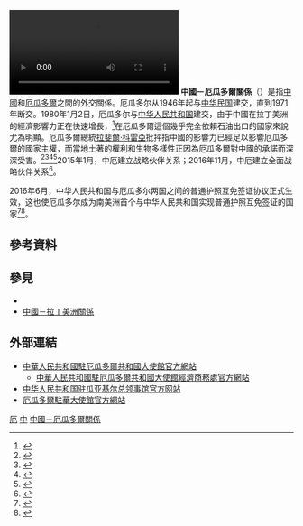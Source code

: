 {{not|中華民國與厄瓜多關係}}
{{Dablink|關於其他「中」字國家與「厄」字國家的外交關係，詳見'''[[中厄關係|中厄關係 (消歧義)]]'''。}}

{{Infobox bilateral relations|中國－厄瓜多爾|China|Ecuador|mission1=[[中國駐厄瓜多爾大使館|中國駐厄瓜多爾大使館]]|mission2=[[厄瓜多爾駐華大使館|厄瓜多爾駐華大使館]]|envoytitle1=[[中國駐厄瓜多爾大使列表|大使]]|envoy1=[[陈国友|陈国友]]|envoytitle2=[[厄瓜多爾駐華大使列表|大使]]|envoy2=[[卡洛斯·拉雷亚|卡洛斯·拉雷亚]]<ref>{{cite web |title = 驻华大使到任顺序及递交国书日期 |url = https://www.mfa.gov.cn/web/lbfw_673061/fgzl_673083/202201/t20220114_10495616.shtml |publisher = 中华人民共和国外交部 }}</ref>}}
[[File:2020年4月2日_重庆市政府向印度、巴基斯坦、越南、亚美尼亚、厄瓜多尔、哥伦比亚捐赠一批医疗防疫物资.webm|2020年4月2日，[[重庆市人民政府]]向印度、巴基斯坦、越南、亚美尼亚、厄瓜多尔、哥伦比亚捐赠一批医疗防疫物资|thumb]]
'''中國－厄瓜多爾關係'''（{{lang-es|Relaciones China-Ecuador}}）是指[[中國|中國]]和[[厄瓜多爾|厄瓜多爾]]之間的外交關係。厄瓜多尔从1946年起与[[中华民国|中华民国]]建交，直到1971年断交。1980年1月2日，厄瓜多尔与[[中华人民共和国|中华人民共和国]]建交，由于中國在拉丁美洲的經濟影響力正在快速增長，<ref>{{cite web|url=http://www.economist.com/news/americas/21600686-china-lends-disproportionately-countries-lack-other-options-flexible-friends|title=Chinese lending to Latin America: Flexible friends - The Economist|work=The Economist|accessdate=2015-04-30|archive-date=2015-05-12|archive-url=https://web.archive.org/web/20150512141609/http://www.economist.com/news/americas/21600686-china-lends-disproportionately-countries-lack-other-options-flexible-friends|dead-url=no}}</ref>在厄瓜多爾這個幾乎完全依賴石油出口的國家來說尤為明顯。厄瓜多爾總統[[拉斐爾·科雷亞|拉斐爾·科雷亞]]批抨指中國的影響力已經足以影響厄瓜多爾的國家主權，而當地土著的權利和生物多樣性正因為厄瓜多爾對中國的承諾而深深受害。<ref>{{cite web |url=http://www.cuencahighlife.com/post/2013/11/29/China-enjoys-near-monopoly-on-Ecuadorian-oil-and-critics.aspx |title=China enjoys a near-monopoly on Ecuadorian oil; through a network of middlemen, most of it ends up in the U.S. |publisher= |deadurl=yes |archiveurl=https://web.archive.org/web/20141019004748/http://www.cuencahighlife.com/post/2013/11/29/China-enjoys-near-monopoly-on-Ecuadorian-oil-and-critics.aspx |archivedate=2014-10-19 |accessdate=2015-04-30 }}</ref><ref>{{cite web|url=http://www.plosone.org/article/info%3Adoi%2F10.1371%2Fjournal.pone.0008767|title=PLOS ONE: Global Conservation Significance of Ecuador's Yasuní National Park|publisher=|accessdate=2015-04-30|archive-date=2014-10-22|archive-url=https://web.archive.org/web/20141022135202/http://www.plosone.org/article/info:doi/10.1371/journal.pone.0008767|dead-url=no}}</ref><ref>{{cite web|url=http://www.plosone.org/article/info%3Adoi%2F10.1371%2Fjournal.pone.0002932#pone-0002932-g005|title=PLOS ONE: Oil and Gas Projects in the Western Amazon: Threats to Wilderness, Biodiversity, and Indigenous Peoples|publisher=|accessdate=2015-04-30|archive-date=2014-10-28|archive-url=https://web.archive.org/web/20141028141353/http://www.plosone.org/article/info%3Adoi%2F10.1371%2Fjournal.pone.0002932#pone-0002932-g005|dead-url=no}}</ref><ref>{{cite web|url=http://iopscience.iop.org/1748-9326/4/3/034005|title=Ecuador's Yasuní Biosphere Reserve: a brief modern history and conservation challenges - Abstract - Environmental Research Letters - IOPscience|publisher=}}</ref>2015年1月，中厄建立战略伙伴关系；2016年11月，中厄建立全面战略伙伴关系<ref>{{cite web |title=中华人民共和国和厄瓜多尔共和国关于深化中厄全面战略伙伴关系的联合声明（全文） |url=http://www.news.cn/2022-02/05/c_1128334141.htm |website=新华网 |accessdate=2022-02-05}}</ref>。

2016年6月，中华人民共和国与厄瓜多尔两国之间的普通护照互免签证协议正式生效，这也使厄瓜多尔成为南美洲首个与中华人民共和国实现普通护照互免签证的国家<ref>{{Cite web|title=中国和厄瓜多尔免签啦！|url=http://www.xinhuanet.com//world/2016-08/20/c_129243514.htm|accessdate=2020-12-25|work=[[新华网|新华网]]|archive-date=2019-08-05|archive-url=https://web.archive.org/web/20190805112356/http://www.xinhuanet.com/world/2016-08/20/c_129243514.htm|dead-url=no}}</ref><ref>{{Cite web|title=关于中国政府和厄瓜多尔政府互免签证协定生效的通知|url=http://ec.china-embassy.org/chn/lsfw/t1388151.htm|accessdate=2020-12-25|work=ec.china-embassy.org|archive-date=2021-01-12|archive-url=https://web.archive.org/web/20210112034812/http://ec.china-embassy.org/chn/lsfw/t1388151.htm|dead-url=no}}</ref>。

== 參考資料 ==
{{Reflist|2}}

== 參見 ==
{{Portal box|國際關係|中國|中華人民共和國|厄瓜多|image4=Flag of Ecuador.svg}}
* {{link-en|厄瓜多爾外交|Foreign relations of Ecuador}}
* [[中國－拉丁美洲關係|中國－拉丁美洲關係]]

== 外部連結 ==
* [http://ec.china-embassy.gov.cn/chn/ 中華人民共和國駐厄瓜多爾共和國大使館官方網站]{{zh-hans icon}}{{es icon}}
** [http://ec.mofcom.gov.cn/ 中華人民共和國駐厄瓜多爾共和國大使館經濟商務處官方網站]{{zh-hans icon}}
* [http://guayaquil.china-consulate.gov.cn/chn/ 中华人民共和国驻瓜亚基尔总领事馆官方网站]{{zh-hans icon}}{{es icon}}
* [https://web.archive.org/web/20150518084257/http://www.ecuadorenchina.org.ec/zh 厄瓜多爾駐華大使館官方網站]{{zh-hans icon}}{{en icon}}{{es icon}}

{{中華人民共和國外交}}
{{厄瓜多爾外交}}
[[Category:中國與美洲國家關係|厄]]
[[Category:厄瓜多爾雙邊關係|中]]
[[Category:中國－厄瓜多爾關係|]]